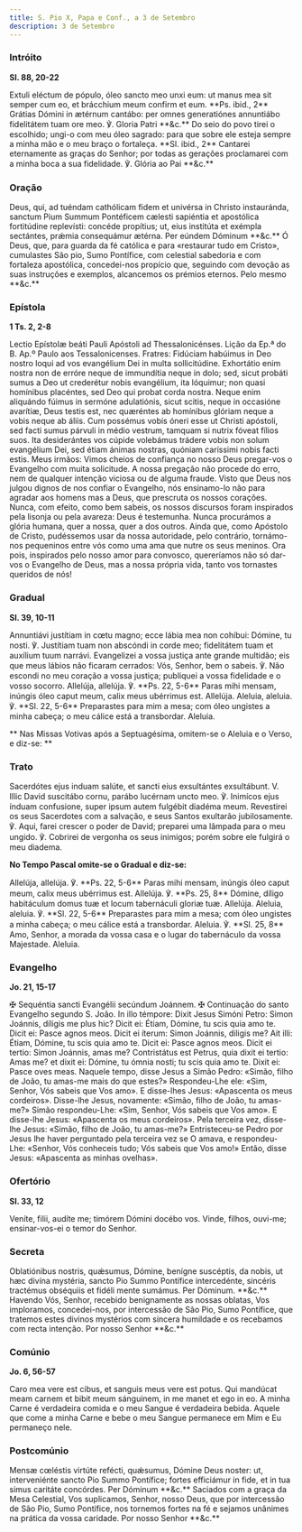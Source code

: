 ```yaml
---
title: S. Pio X, Papa e Conf., a 3 de Setembro
description: 3 de Setembro
---
```


### Intróito

**Sl. 88, 20-22**

<div class="side-by-side not-content">
  <span class="text-justify">
    Extuli eléctum de pópulo, óleo sancto meo unxi eum: ut manus mea sit semper
    cum eo, et brácchium meum confirm et eum. **Ps. ibid., 2** Grátias Dómini in
    ætérnum cantábo: per omnes generatiónes annuntiábo fidelitátem tuam ore meo.
    ℣. Gloria Patri **&c.**
  </span>
  <span class="text-justify">
    Do seio do povo tirei o escolhido; ungi-o com meu óleo sagrado: para que
    sobre ele esteja sempre a minha mão e o meu braço o fortaleça. **Sl. ibid.,
    2** Cantarei eternamente as graças do Senhor; por todas as gerações
    proclamarei com a minha boca a sua fidelidade. ℣. Glória ao Pai **&c.**
  </span>
</div>

### Oração

<div class="side-by-side not-content">
  <span class="text-justify">
    Deus, qui, ad tuéndam cathólicam fidem et univérsa in Christo instauránda,
    sanctum Pium Summum Pontéficem cælesti sapiéntia et apostólica fortitúdine
    replevísti: concéde propítius; ut, eius institúta et exémpla sectántes,
    prǽmia consequámur ætérna. Per eúndem Dóminum **&c.**
  </span>
  <span class="text-justify">
    Ó Deus, que, para guarda da fé católica e para «restaurar tudo em Cristo»,
    cumulastes São pio, Sumo Pontífice, com celestial sabedoria e com fortaleza
    apostólica, concedei-nos propício que, seguindo com devoção as suas
    instruções e exemplos, alcancemos os prémios eternos. Pelo mesmo **&c.**
  </span>
</div>

### Epístola

**1 Ts. 2, 2-8**

<div class="side-by-side not-content">
  <span class="text-justify">
    Lectio Epístolæ beáti Pauli Apóstoli ad Thessalonicénses.
  </span>
  <span class="text-justify">
    Lição da Ep.ª do B. Ap.º Paulo aos Tessalonicenses.
  </span>
  <span class="text-justify">
    Fratres: Fidúciam habúimus in Deo nostro loqui ad vos evangélium Dei in
    multa sollicitúdine. Exhortátio enim nostra non de erróre neque de
    immundítia neque in dolo; sed, sicut probáti sumus a Deo ut crederétur nobis
    evangélium, ita lóquimur; non quasi homínibus placéntes, sed Deo qui probat
    corda nostra. Neque enim aliquándo fúimus in sermóne adulatiónis, sicut
    scitis, neque in occasióne avarítiæ, Deus testis est, nec quæréntes ab
    homínibus glóriam neque a vobis neque ab áliis. Cum possémus vobis óneri
    esse ut Christi apóstoli, sed facti sumus párvuli in médio vestrum, tamquam
    si nutrix fóveat fílios suos. Ita desiderántes vos cúpide volebámus trádere
    vobis non solum evangélium Dei, sed étiam ánimas nostras, quóniam caríssimi
    nobis facti estis.
  </span>
  <span class="text-justify">
    Meus irmãos: Vimos cheios de confiança no nosso Deus pregar-vos o Evangelho
    com muita solicitude. A nossa pregação não procede do erro, nem de qualquer
    intenção viciosa ou de alguma fraude. Visto que Deus nos julgou dignos de
    nos confiar o Evangelho, nós ensinamo-lo não para agradar aos homens mas a
    Deus, que prescruta os nossos corações. Nunca, com efeito, como bem sabeis,
    os nossos discursos foram inspirados pela lisonja ou pela avareza: Deus é
    testemunha. Nunca procurámos a glória humana, quer a nossa, quer a dos
    outros. Ainda que, como Apóstolo de Cristo, pudéssemos usar da nossa
    autoridade, pelo contrário, tornámo-nos pequeninos entre vós como uma ama
    que nutre os seus meninos. Ora pois, inspirados pelo nosso amor para
    convosco, quereríamos não só dar-vos o Evangelho de Deus, mas a nossa
    própria vida, tanto vos tornastes queridos de nós!
  </span>
</div>

### Gradual

**Sl. 39, 10-11**

<div class="side-by-side not-content">
  <span class="text-justify">
    Annuntiávi justítiam in cœtu magno; ecce lábia mea non cohíbui: Dómine, tu
    nosti. ℣. Justítiam tuam non abscóndi in corde meo; fidelitátem tuam et
    auxílium tuum narrávi.
  </span>
  <span class="text-justify">
    Evangelizei a vossa justiça ante grande multidão; eis que meus lábios não
    ficaram cerrados: Vós, Senhor, bem o sabeis. ℣. Não escondi no meu coração a
    vossa justiça; publiquei a vossa fidelidade e o vosso socorro.
  </span>
  <span class="text-justify">
    Allelúja, allelúja. ℣. **Ps. 22, 5-6** Paras mihi mensam, inúngis óleo caput
    meum, calix meus ubérrimus est. Allelúja.
  </span>
  <span class="text-justify">
    Aleluia, aleluia. ℣. **Sl. 22, 5-6** Preparastes para mim a mesa; com óleo
    ungistes a minha cabeça; o meu cálice está a transbordar. Aleluia.
  </span>
</div>

**
Nas Missas Votivas após a Septuagésima, omitem-se o Aleluia e o Verso, e
diz-se:
**

### Trato

<div class="side-by-side not-content">
  <span class="text-justify">
    Sacerdótes ejus induam salúte, et sancti eius exsultántes exsultábunt. V.
    Illic David suscitábo cornu, parábo lucérnam uncto meo. ℣. Inimícos ejus
    índuam confusione, super ipsum autem fulgébit diadéma meum.
  </span>
  <span class="text-justify">
    Revestirei os seus Sacerdotes com a salvação, e seus Santos exultarão
    jubilosamente. ℣. Aqui, farei crescer o poder de David; preparei uma lâmpada
    para o meu ungido. ℣. Cobrirei de vergonha os seus inimigos; porém sobre ele
    fulgirá o meu diadema.
  </span>
</div>

**No Tempo Pascal omite-se o Gradual e diz-se:**

<div class="side-by-side not-content">

<span class="text-justify">
Allelúja, allelúja. ℣. **Ps. 22, 5-6** Paras mihi mensam, inúngis óleo caput meum, calix meus ubérrimus est. Allelúja. ℣. **Ps. 25, 8** Dómine, díligo habitáculum domus tuæ et locum tabernáculi gloriæ tuæ. Allelúja.

</span>
<span class="text-justify">
Aleluia, aleluia. ℣. **Sl. 22, 5-6** Preparastes para mim a mesa; com óleo ungistes a minha cabeça; o meu cálice está a transbordar. Aleluia. ℣. **Sl. 25, 8** Amo, Senhor, a morada da vossa casa e o lugar do tabernáculo da vossa Majestade. Aleluia.
</span>
</div>

### Evangelho

**Jo. 21, 15-17**

<div class="side-by-side not-content">
  <span class="text-justify">
    <span class="text-red-500">✠</span> Sequéntia sancti Evangélii secúndum
    Joánnem.
  </span>
  <span class="text-justify">
    <span class="text-red-500">✠</span> Continuação do santo Evangelho segundo
    S. João.
  </span>
  <span class="text-justify">
    In illo témpore: Dixit Jesus Simóni Petro: Simon Joánnis, díligis me plus
    hic? Dicit ei: Étiam, Dómine, tu scis quia amo te. Dicit ei: Pasce agnos
    meos. Dicit ei íterum: Simon Joánnis, diligis me? Ait illi: Étiam, Dómine,
    tu scis quia amo te. Dicit ei: Pasce agnos meos. Dicit ei tertio: Simon
    Joánnis, amas me? Contristátus est Petrus, quia dixit ei tertio: Amas me? et
    dixit ei: Dómine, tu ómnia nosti; tu scis quia amo te. Dixit ei: Pasce oves
    meas.
  </span>
  <span class="text-justify">
    Naquele tempo, disse Jesus a Simão Pedro: «Simão, filho de João, tu amas-me
    mais do que estes?» Respondeu-Lhe ele: «Sim, Senhor, Vós sabeis que Vos
    amo». E disse-lhes Jesus: «Apascenta os meus cordeiros». Disse-lhe Jesus,
    novamente: «Simão, filho de João, tu amas-me?» Simão respondeu-Lhe: «Sim,
    Senhor, Vós sabeis que Vos amo». E disse-lhe Jesus: «Apascenta os meus
    cordeiros». Pela terceira vez, disse-lhe Jesus: «Simão, filho de João, tu
    amas-me?» Entristeceu-se Pedro por Jesus lhe haver perguntado pela terceira
    vez se O amava, e respondeu-Lhe: «Senhor, Vós conheceis tudo; Vós sabeis que
    Vos amo!» Então, disse Jesus: «Apascenta as minhas ovelhas».
  </span>
</div>

### Ofertório

**Sl. 33, 12**

<div class="side-by-side not-content">
  <span class="text-justify">
    Veníte, filii, audíte me; timórem Dómini docébo vos.
  </span>
  <span class="text-justify">
    Vinde, filhos, ouvi-me; ensinar-vos-ei o temor do Senhor.
  </span>
</div>

### Secreta

<div class="side-by-side not-content">
  <span class="text-justify">
    Oblatiónibus nostris, quǽsumus, Dómine, benígne suscéptis, da nobis, ut hæc
    divína mystéria, sancto Pio Summo Pontífice intercedénte, sincéris tractémus
    obséquiis et fidéli mente sumámus. Per Dóminum. **&c.**
  </span>
  <span class="text-justify">
    Havendo Vós, Senhor, recebido benignamente as nossas oblatas, Vos
    imploramos, concedei-nos, por intercessão de São Pio, Sumo Pontífice, que
    tratemos estes divinos mystérios com sincera humildade e os recebamos com
    recta intenção. Por nosso Senhor **&c.**
  </span>
</div>

### Comúnio

**Jo. 6, 56-57**

<div class="side-by-side not-content">
  <span class="text-justify">
    Caro mea vere est cibus, et sanguis meus vere est potus. Qui mandúcat meam
    carnem et bibit meum sánguinem, in me manet et ego in eo.
  </span>
  <span class="text-justify">
    A minha Carne é verdadeira comida e o meu Sangue é verdadeira bebida. Aquele
    que come a minha Carne e bebe o meu Sangue permanece em Mim e Eu permaneço
    nele.
  </span>
</div>

### Postcomúnio

<div class="side-by-side not-content">
  <span class="text-justify">
    Mensæ cœléstis virtúte refécti, quǽsumus, Dómine Deus noster: ut,
    interveniénte sancto Pio Summo Pontífice; fortes efficiámur in fide, et in
    tua simus caritáte concórdes. Per Dóminum **&c.**
  </span>
  <span class="text-justify">
    Saciados com a graça da Mesa Celestial, Vos suplicamos, Senhor, nosso Deus,
    que por intercessão de São Pio, Sumo Pontífice, nos tornemos fortes na fé e
    sejamos unânimes na prática da vossa caridade. Por nosso Senhor **&c.**
  </span>
</div>
